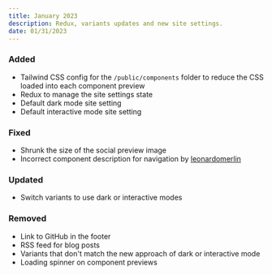 ```yaml
---
title: January 2023
description: Redux, variants updates and new site settings.
date: 01/31/2023
---
```


### Added

- Tailwind CSS config for the `/public/components` folder to reduce the CSS loaded into each component preview
- Redux to manage the site settings state
- Default dark mode site setting
- Default interactive mode site setting

### Fixed

- Shrunk the size of the social preview image
- Incorrect component description for navigation by [leonardomerlin](https://github.com/markmead/hyperui/commit/c67f33a32d9c088224b1b7f282c78a15e4536330)

### Updated

- Switch variants to use dark or interactive modes

### Removed

- Link to GitHub in the footer
- RSS feed for blog posts
- Variants that don't match the new approach of dark or interactive mode
- Loading spinner on component previews
